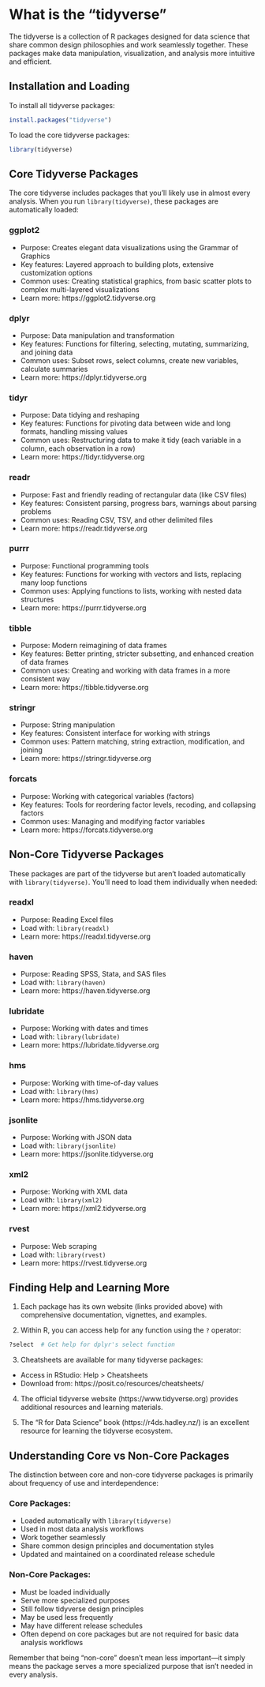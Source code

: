 # What is the "tidyverse"

The tidyverse is a collection of R packages designed for data science that share common design philosophies and work seamlessly together. These packages make data manipulation, visualization, and analysis more intuitive and efficient.

## Installation and Loading

To install all tidyverse packages:
```r
install.packages("tidyverse")
```

To load the core tidyverse packages:
```r
library(tidyverse)
```

## Core Tidyverse Packages

The core tidyverse includes packages that you'll likely use in almost every analysis. When you run `library(tidyverse)`, these packages are automatically loaded:

### ggplot2
- Purpose: Creates elegant data visualizations using the Grammar of Graphics
- Key features: Layered approach to building plots, extensive customization options
- Common uses: Creating statistical graphics, from basic scatter plots to complex multi-layered visualizations
- Learn more: https://ggplot2.tidyverse.org

### dplyr
- Purpose: Data manipulation and transformation
- Key features: Functions for filtering, selecting, mutating, summarizing, and joining data
- Common uses: Subset rows, select columns, create new variables, calculate summaries
- Learn more: https://dplyr.tidyverse.org

### tidyr
- Purpose: Data tidying and reshaping
- Key features: Functions for pivoting data between wide and long formats, handling missing values
- Common uses: Restructuring data to make it tidy (each variable in a column, each observation in a row)
- Learn more: https://tidyr.tidyverse.org

### readr
- Purpose: Fast and friendly reading of rectangular data (like CSV files)
- Key features: Consistent parsing, progress bars, warnings about parsing problems
- Common uses: Reading CSV, TSV, and other delimited files
- Learn more: https://readr.tidyverse.org

### purrr
- Purpose: Functional programming tools
- Key features: Functions for working with vectors and lists, replacing many loop functions
- Common uses: Applying functions to lists, working with nested data structures
- Learn more: https://purrr.tidyverse.org

### tibble
- Purpose: Modern reimagining of data frames
- Key features: Better printing, stricter subsetting, and enhanced creation of data frames
- Common uses: Creating and working with data frames in a more consistent way
- Learn more: https://tibble.tidyverse.org

### stringr
- Purpose: String manipulation
- Key features: Consistent interface for working with strings
- Common uses: Pattern matching, string extraction, modification, and joining
- Learn more: https://stringr.tidyverse.org

### forcats
- Purpose: Working with categorical variables (factors)
- Key features: Tools for reordering factor levels, recoding, and collapsing factors
- Common uses: Managing and modifying factor variables
- Learn more: https://forcats.tidyverse.org

## Non-Core Tidyverse Packages

These packages are part of the tidyverse but aren't loaded automatically with `library(tidyverse)`. You'll need to load them individually when needed:

### readxl
- Purpose: Reading Excel files
- Load with: `library(readxl)`
- Learn more: https://readxl.tidyverse.org

### haven
- Purpose: Reading SPSS, Stata, and SAS files
- Load with: `library(haven)`
- Learn more: https://haven.tidyverse.org

### lubridate
- Purpose: Working with dates and times
- Load with: `library(lubridate)`
- Learn more: https://lubridate.tidyverse.org

### hms
- Purpose: Working with time-of-day values
- Load with: `library(hms)`
- Learn more: https://hms.tidyverse.org

### jsonlite
- Purpose: Working with JSON data
- Load with: `library(jsonlite)`
- Learn more: https://jsonlite.tidyverse.org

### xml2
- Purpose: Working with XML data
- Load with: `library(xml2)`
- Learn more: https://xml2.tidyverse.org

### rvest
- Purpose: Web scraping
- Load with: `library(rvest)`
- Learn more: https://rvest.tidyverse.org

## Finding Help and Learning More

1. Each package has its own website (links provided above) with comprehensive documentation, vignettes, and examples.

2. Within R, you can access help for any function using the `?` operator:
```r
?select  # Get help for dplyr's select function
```

3. Cheatsheets are available for many tidyverse packages:
- Access in RStudio: Help > Cheatsheets
- Download from: https://posit.co/resources/cheatsheets/

4. The official tidyverse website (https://www.tidyverse.org) provides additional resources and learning materials.

5. The "R for Data Science" book (https://r4ds.hadley.nz/) is an excellent resource for learning the tidyverse ecosystem.

## Understanding Core vs Non-Core Packages

The distinction between core and non-core tidyverse packages is primarily about frequency of use and interdependence:

### Core Packages:
- Loaded automatically with `library(tidyverse)`
- Used in most data analysis workflows
- Work together seamlessly
- Share common design principles and documentation styles
- Updated and maintained on a coordinated release schedule

### Non-Core Packages:
- Must be loaded individually
- Serve more specialized purposes
- Still follow tidyverse design principles
- May be used less frequently
- May have different release schedules
- Often depend on core packages but are not required for basic data analysis workflows

Remember that being "non-core" doesn't mean less important—it simply means the package serves a more specialized purpose that isn't needed in every analysis.